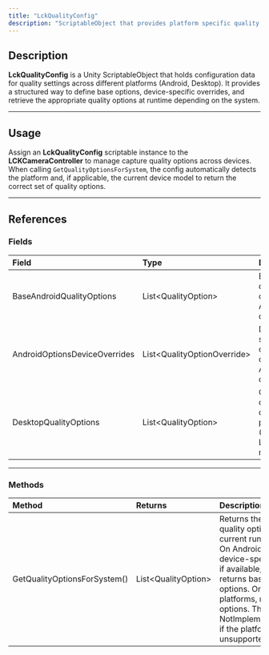 ```yaml
---
title: "LckQualityConfig"
description: "ScriptableObject that provides platform specific quality configurations to the LCK tablet."
---
```


## Description

**LckQualityConfig** is a Unity ScriptableObject that holds configuration data for quality settings across different platforms (Android, Desktop). It provides a structured way to define base options, device-specific overrides, and retrieve the appropriate quality options at runtime depending on the system.

---

## Usage

Assign an **LckQualityConfig** scriptable instance to the **LCKCameraController** to manage capture quality options across devices.\
When calling `GetQualityOptionsForSystem`, the config automatically detects the platform and, if applicable, the current device model to return the correct set of quality options.

---

## References

### Fields

| Field                         | Type                          | Description                                                    |
| :---------------------------- | :---------------------------- | :------------------------------------------------------------- |
| BaseAndroidQualityOptions     | List\<QualityOption\>         | Base quality options for Android devices.                      |
| AndroidOptionsDeviceOverrides | List\<QualityOptionOverride\> | Device-specific override options for Android devices.          |
| DesktopQualityOptions         | List\<QualityOption\>         | Quality options for desktop platforms (Windows, Linux, macOS). |

---

### Methods

| Method                       | Returns               | Description                                                                                                                                                                                                                                                                                     |
| :--------------------------- | :-------------------- | :---------------------------------------------------------------------------------------------------------------------------------------------------------------------------------------------------------------------------------------------------------------------------------------------- |
| GetQualityOptionsForSystem() | List\<QualityOption\> | Returns the appropriate quality options for the current runtime platform. On Android, may return device-specific overrides if available; otherwise, returns base Android options. On desktop platforms, returns desktop options. Throws NotImplementedException if the platform is unsupported. |